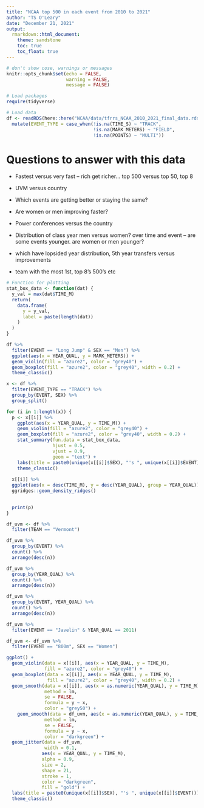 ```yaml
---
title: "NCAA top 500 in each event from 2010 to 2021"
author: "TS O'Leary"
date: "December 21, 2021"
output:
  rmarkdown::html_document:
    theme: sandstone
    toc: true
    toc_float: true
---
```


```r
# don't show cose, warnings or messages
knitr::opts_chunk$set(echo = FALSE, 
                      warning = FALSE, 
                      message = FALSE)

# Load packages
require(tidyverse)

# Load data
df <- readRDS(here::here("NCAA/data/tfrrs_NCAA_2010_2021_final_data.rds")) %>%
  mutate(EVENT_TYPE = case_when(!is.na(TIME_S) ~ "TRACK",
                                !is.na(MARK_METERS) ~ "FIELD",
                                !is.na(POINTS) ~ "MULTI"))
```

# Questions to answer with this data

- Fastest versus very fast -- rich get richer... top 500 versus top 50, top 8
- UVM versus country
- Which events are getting better or staying the same?
- Are women or men improving faster?
- Power conferences versus the country
- Distribution of class year men versus women? over time and event -- are some events younger. are women or men younger?
- which have lopsided year distribution, 5th year transfers versus improvements


- team with the most 1st, top 8's 500's etc




```r
# Function for plotting
stat_box_data <- function(dat) {
  y_val = max(dat$TIME_M)
  return( 
    data.frame(
      y = y_val,
      label = paste(length(dat))
    )
  )
}
```


```r
df %>%
  filter(EVENT == "Long Jump" & SEX == "Men") %>%
  ggplot(aes(x = YEAR_QUAL, y = MARK_METERS)) +
  geom_violin(fill = "azure2", color = "grey40") +
  geom_boxplot(fill = "azure2", color = "grey40", width = 0.2) +
  theme_classic()
```


```r
x <- df %>%
  filter(EVENT_TYPE == "TRACK") %>%
  group_by(EVENT, SEX) %>%
  group_split()

for (i in 1:length(x)) {
  p <- x[[i]] %>%
    ggplot(aes(x = YEAR_QUAL, y = TIME_M)) +
    geom_violin(fill = "azure2", color = "grey40") +
    geom_boxplot(fill = "azure2", color = "grey40", width = 0.2) +
    stat_summary(fun.data = stat_box_data, 
                 hjust = 0.5,
                 vjust = 0.9,
                 geom = "text") +
    labs(title = paste0(unique(x[[i]]$SEX), "'s ", unique(x[[i]]$EVENT))) +
    theme_classic()
  
  x[[i]] %>%
  ggplot(aes(x = desc(TIME_M), y = desc(YEAR_QUAL), group = YEAR_QUAL)) + 
  ggridges::geom_density_ridges()

  
  print(p)
}
```

```r
df_uvm <- df %>% 
  filter(TEAM == "Vermont")

df_uvm %>%
  group_by(EVENT) %>%
  count() %>%
  arrange(desc(n))

df_uvm %>%
  group_by(YEAR_QUAL) %>%
  count() %>%
  arrange(desc(n))

df_uvm %>%
  group_by(EVENT, YEAR_QUAL) %>%
  count() %>%
  arrange(desc(n))

df_uvm %>%
  filter(EVENT == "Javelin" & YEAR_QUAL == 2011)
```

```r

df_uvm <- df_uvm %>%
  filter(EVENT == "800m", SEX == "Women")

ggplot() +
  geom_violin(data = x[[i]], aes(x = YEAR_QUAL, y = TIME_M),
              fill = "azure2", color = "grey40") +
  geom_boxplot(data = x[[i]], aes(x = YEAR_QUAL, y = TIME_M),
               fill = "azure2", color = "grey40", width = 0.2) +
  geom_smooth(data = x[[i]], aes(x = as.numeric(YEAR_QUAL), y = TIME_M),
              method = lm, 
              se = FALSE,
              formula = y ~ x, 
              color = "grey50") +
    geom_smooth(data = df_uvm, aes(x = as.numeric(YEAR_QUAL), y = TIME_M),
              method = lm, 
              se = FALSE,
              formula = y ~ x, 
              color = "darkgreen") +
  geom_jitter(data = df_uvm, 
              width = 0.1,
             aes(x = YEAR_QUAL, y = TIME_M),
             alpha = 0.9,
             size = 2, 
             shape = 21, 
             stroke = 1,
             color = "darkgreen", 
             fill = "gold") +
  labs(title = paste0(unique(x[[i]]$SEX), "'s ", unique(x[[i]]$EVENT))) +
  theme_classic()
```

